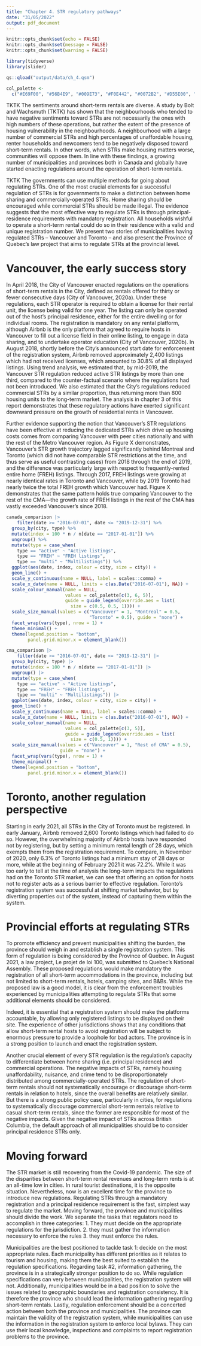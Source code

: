 ```yaml
---
title: "Chapter 4. STR regulatory pathways"
date: "31/05/2022"
output: pdf_document
---
```


```r

knitr::opts_chunk$set(echo = FALSE)
knitr::opts_chunk$set(message = FALSE)
knitr::opts_chunk$set(warning = FALSE)

library(tidyverse)
library(slider)

qs::qload("output/data/ch_4.qsm")

col_palette <-
  c("#E69F00", "#56B4E9", "#009E73", "#F0E442", "#0072B2", "#D55E00", "#CC79A7")

```

TKTK The sentiments around short-term rentals are diverse. A study by Bolt and Wachsmuth (TKTK) has shown that the neighbourhoods who tended to have negative sentiments toward STRs are not necessarily the ones with high numbers of these operations, but rather the extent of the presence of housing vulnerability in the neighbourhoods. A neighbourhood with a large number of commercial STRs and high percentages of unaffordable housing, renter households and newcomers tend to be negatively disposed toward short-term rentals. In other words, when STRs make housing matters worse, communities will oppose them. In line with these findings, a growing number of municipalities and provinces both in Canada and globally have started enacting regulations around the operation of short-term rentals.

TKTK The governments can use multiple methods for going about regulating STRs. One of the most crucial elements for a successful regulation of STRs is for governments to make a distinction between home sharing and commercially-operated STRs. Home sharing should be encouraged while commercial STRs should be made illegal. The evidence suggests that the most effective way to regulate STRs is through principal-residence requirements with mandatory registration. All households wishful to operate a short-term rental could do so in their residence with a valid and unique registration number. We present two stories of municipalities having regulated STRs -- Vancouver and Toronto -- and also present the Province of Quebec's law project that aims to regulate STRs at the provincial level.

# Vancouver, the early success story

In April 2018, the City of Vancouver enacted regulations on the operations of short-term rentals in the City, defined as rentals offered for thirty or fewer consecutive days (City of Vancouver, 2020a). Under these regulations, each STR operator is required to obtain a license for their rental unit, the license being valid for one year. The listing can only be operated out of the host's principal residence, either for the entire dwelling or for individual rooms. The registration is mandatory on any rental platform, although Airbnb is the only platform that agreed to require hosts in Vancouver to fill out a license field in their online listing, to engage in data sharing, and to undertake operator education (City of Vancouver, 2020b). In August 2018, shortly before the City's announced start date for enforcement of the registration system, Airbnb removed approximately 2,400 listings which had not received licenses, which amounted to 30.8% of all displayed listings. Using trend analysis, we estimated that, by mid-2019, the Vancouver STR regulation reduced active STR listings by more than one third, compared to the counter-factual scenario where the regulations had not been introduced. We also estimated that the City's regulations reduced commercial STRs by a similar proportion, thus returning more than 800 housing units to the long-term market. The analysis in chapter 3 of this report demonstrates that these regulatory actions have exerted significant downward pressure on the growth of residential rents in Vancouver.

Further evidence supporting the notion that Vancouver's STR regulations have been effective at reducing the dedicated STRs which drive up housing costs comes from comparing Vancouver with peer cities nationally and with the rest of the Metro Vancouver region. As Figure X demonstrates, Vancouver's STR growth trajectory lagged significantly behind Montreal and Toronto (which did not have comparable STR restrictions at the time, and thus serve as useful contrasting cases) from 2018 through the end of 2019, and the difference was particularly large with respect to frequently-rented entire home (FREH) listings. Through 2017, FREH listings were growing at nearly identical rates in Toronto and Vancouver, while by 2019 Toronto had nearly twice the total FREH growth which Vancouver had. Figure X demonstrates that the same pattern holds true comparing Vancouver to the rest of the CMA---the growth rate of FREH listings in the rest of the CMA has vastly exceeded Vancouver's since 2018.

```r

canada_comparison |> 
    filter(date >= "2016-07-01", date <= "2019-12-31") %>% 
  group_by(city, type) %>% 
  mutate(index = 100 * n / n[date == "2017-01-01"]) %>% 
  ungroup() %>% 
  mutate(type = case_when(
    type == "active" ~ "Active listings", 
    type == "FREH" ~ "FREH listings",
    type == "multi" ~ "Multilistings")) %>% 
  ggplot(aes(date, index, colour = city, size = city)) +
  geom_line() +
  scale_y_continuous(name = NULL, label = scales::comma) +
  scale_x_date(name = NULL, limits = c(as.Date("2016-07-01"), NA)) +
  scale_colour_manual(name = NULL, 
                      values = col_palette[c(3, 6, 5)],
                      guide = guide_legend(override.aes = list(
                        size = c(0.5, 0.5, 1)))) +
  scale_size_manual(values = c("Vancouver" = 1, "Montreal" = 0.5,
                               "Toronto" = 0.5), guide = "none") + 
  facet_wrap(vars(type), nrow = 1) +
  theme_minimal() +
  theme(legend.position = "bottom", 
        panel.grid.minor.x = element_blank())

```

```r

cma_comparison |> 
    filter(date >= "2016-07-01", date <= "2019-12-31") |> 
  group_by(city, type) |> 
  mutate(index = 100 * n / n[date == "2017-01-01"]) |> 
  ungroup() |> 
  mutate(type = case_when(
    type == "active" ~ "Active listings", 
    type == "FREH" ~ "FREH listings",
    type == "multi" ~ "Multilistings")) |> 
  ggplot(aes(date, index, colour = city, size = city)) +
  geom_line() +
  scale_y_continuous(name = NULL, label = scales::comma) +
  scale_x_date(name = NULL, limits = c(as.Date("2016-07-01"), NA)) +
  scale_colour_manual(name = NULL, 
                      values = col_palette[c(3, 5)],
                      guide = guide_legend(override.aes = list(
                        size = c(0.5, 1)))) +
  scale_size_manual(values = c("Vancouver" = 1, "Rest of CMA" = 0.5), 
                    guide = "none") + 
  facet_wrap(vars(type), nrow = 1) +
  theme_minimal() +
  theme(legend.position = "bottom", 
        panel.grid.minor.x = element_blank())

```

# Toronto, another regulation perspective

Starting in early 2021, all STRs in the City of Toronto must be registered. In early January, Airbnb removed 2,600 Toronto listings which had failed to do so. However, the overwhelming majority of Airbnb hosts have responded not by registering, but by setting a minimum rental length of 28 days, which exempts them from the registration requirement. To compare, in November of 2020, only 6.3% of Toronto listings had a minimum stay of 28 days or more, while at the beginning of February 2021 it was 72.2%. While it was too early to tell at the time of analysis the long-term impacts the regulations had on the Toronto STR market, we can see that offering an option for hosts not to register acts as a serious barrier to effective regulation. Toronto's registration system was successful at shifting market behavior, but by diverting properties out of the system, instead of capturing them within the system.

# Provincial efforts at regulating STRs

To promote efficiency and prevent municipalities shifting the burden, the province should weigh in and establish a single registration system. This form of regulation is being considered by the Province of Quebec. In August 2021, a law project, Le projet de loi 100, was submitted to Quebec's National Assembly. These proposed regulations would make mandatory the registration of all short-term accommodations in the province, including but not limited to short-term rentals, hotels, camping sites, and B&Bs. While the proposed law is a good model, it is clear from the enforcement troubles experienced by municipalities attempting to regulate STRs that some additional elements should be considered.

Indeed, it is essential that a registration system should make the platforms accountable, by allowing only registered listings to be displayed on their site. The experience of other jurisdictions shows that any conditions that allow short-term rental hosts to avoid registration will be subject to enormous pressure to provide a loophole for bad actors. The province is in a strong position to launch and enact the registration system.

Another crucial element of every STR regulation is the regulation's capacity to differentiate between home sharing (i.e. principal residence) and commercial operations. The negative impacts of STRs, namely housing unaffordability, nuisance, and crime tend to be disproportionately distributed among commercially-operated STRs. The regulation of short-term rentals should not systematically encourage or discourage short-term rentals in relation to hotels, since the overall benefits are relatively similar. But there is a strong public policy case, particularly in cities, for regulations to systematically discourage commercial short-term rentals relative to casual short-term rentals, since the former are responsible for most of the negative impacts. Given the negative impact of STRs across British Columbia, the default approach of all municipalities should be to consider principal residence STRs only.

# Moving forward

The STR market is still recovering from the Covid-19 pandemic. The size of the disparities between short-term rental revenues and long-term rents is at an all-time low in cities. In rural tourist destinations, it is the opposite situation. Nevertheless, now is an excellent time for the province to introduce new regulations. Regulating STRs through a mandatory registration and a principal residence requirement is the fast, simplest way to regulate the market. Moving forward, the province and municipalities should divide the work. We separate the tasks that regulators need to accomplish in three categories: 1. They must decide on the appropriate regulations for the jurisdiction. 2. they must gather the information necessary to enforce the rules 3. they must enforce the rules.

Municipalities are the best positioned to tackle task 1: decide on the most appropriate rules. Each municipality has different priorities as it relates to tourism and housing, making them the best suited to establish the regulation specifications. Regarding task #2, information gathering, the province is in a strategically stronger position to do so. While regulation specifications can very between municipalities, the registration system will not. Additionally, municipalities would be in a bad position to solve the issues related to geographic boundaries and registration consistency. It is therefore the province who should lead the information gathering regarding short-term rentals. Lastly, regulation enforcement should be a concerted action between both the province and municipalities. The province can maintain the validity of the registration system, while municipalities can use the information in the registration system to enforce local bylaws. They can use their local knowledge, inspections and complaints to report registration problems to the province.
